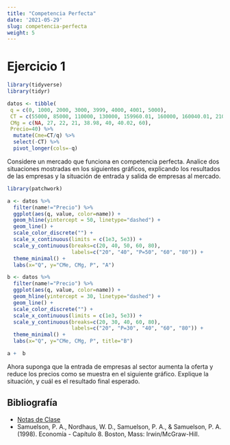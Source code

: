 ```yaml
---
title: "Competencia Perfecta"
date: '2021-05-29'
slug: competencia-perfecta
weight: 5
---
```


# Ejercicio 1

```r

library(tidyverse)
library(tidyr)

datos <- tibble( 
 q = c(0, 1000, 2000, 3000, 3999, 4000, 4001, 5000), 
 CT = c(55000, 85000, 110000, 130000, 159960.01, 160000, 160040.01, 210000), 
 CMg = c(NA, 27, 22, 21, 38.98, 40, 40.02, 60), 
 Precio=40) %>% 
  mutate(Cme=CT/q) %>% 
  select(-CT) %>% 
  pivot_longer(cols=-q)
```

Considere un mercado que funciona en competencia perfecta. Analice dos situaciones mostradas en los siguientes gráficos, explicando los resultados de las empresas y la situación de entrada y salida de empresas al mercado.

```r
library(patchwork)

a <- datos %>%
  filter(name!="Precio") %>% 
  ggplot(aes(q, value, color=name)) +
  geom_hline(yintercept = 50, linetype="dashed") +
  geom_line() + 
  scale_color_discrete("") +
  scale_x_continuous(limits = c(1e3, 5e3)) +
  scale_y_continuous(breaks=c(20, 40, 50, 60, 80),
                     labels=c("20", "40", "P=50", "60", "80")) +
  theme_minimal() +
  labs(x="Q", y="CMe, CMg, P", "A")

b <- datos %>%
  filter(name!="Precio") %>% 
  ggplot(aes(q, value, color=name)) +
  geom_hline(yintercept = 30, linetype="dashed") +
  geom_line() + 
  scale_color_discrete("") +
  scale_x_continuous(limits = c(1e3, 5e3)) +
  scale_y_continuous(breaks=c(20, 30, 40, 60, 80),
                     labels=c("20", "P=30", "40", "60", "80")) +
  theme_minimal() +
  labs(x="Q", y="CMe, CMg, P", title="B")

a +  b

```

Ahora suponga que la entrada de empresas al sector aumenta la oferta y reduce los precios como se muestra en el siguiente gráfico. Explique la situación, y cuál es el resultado final esperado.

## Bibliografía

- [Notas de Clase](https://org-ind--diapos-econ.netlify.app/)
- Samuelson, P. A., Nordhaus, W. D., Samuelson, P. A., & Samuelson, P. A. (1998). Economía - Capítulo 8. Boston, Mass: Irwin/McGraw-Hill.